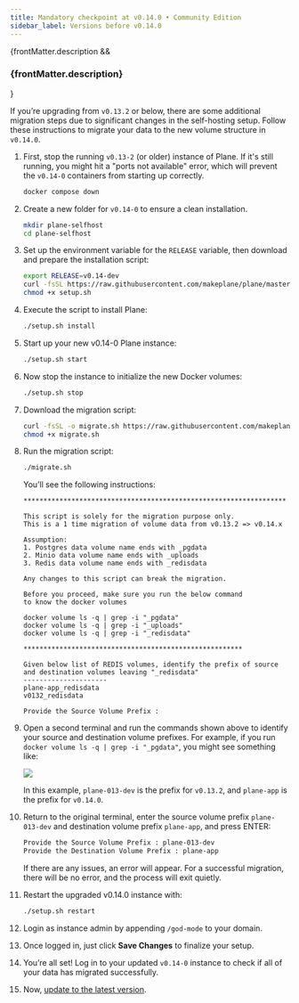 ```yaml
---
title: Mandatory checkpoint at v0.14.0 • Community Edition
sidebar_label: Versions before v0.14.0
---
```


{frontMatter.description && <h3 className="description">{frontMatter.description}</h3>}

If you’re upgrading from `v0.13.2` or below, there are some additional migration steps due to significant changes in the self-hosting setup. Follow these instructions to migrate your data to the new volume structure in `v0.14.0`.

1. First, stop the running `v0.13-2` (or older) instance of Plane. If it's still running, you might hit a "ports not available" error, which will prevent the `v0.14-0` containers from starting up correctly.

   ```bash
   docker compose down
   ```

2. Create a new folder for `v0.14-0` to ensure a clean installation.

   ```bash
   mkdir plane-selfhost
   cd plane-selfhost
   ```

3. Set up the environment variable for the `RELEASE` variable, then download and prepare the installation script:

   ```bash
   export RELEASE=v0.14-dev
   curl -fsSL https://raw.githubusercontent.com/makeplane/plane/master/deploy/selfhost/install.sh | sed -e 's@BRANCH=${BRANCH:-master}@BRANCH='"$RELEASE"'@' -e 's@APP_RELEASE="stable"@APP_RELEASE='"$RELEASE"'@' > setup.sh
   chmod +x setup.sh
   ```

4. Execute the script to install Plane:

   ```bash
   ./setup.sh install
   ```

5. Start up your new v0.14-0 Plane instance:

   ```bash
   ./setup.sh start
   ```

6. Now stop the instance to initialize the new Docker volumes:

   ```bash
   ./setup.sh stop
   ```

7. Download the migration script:

   ```bash
   curl -fsSL -o migrate.sh https://raw.githubusercontent.com/makeplane/plane/master/deploy/selfhost/migration-0.13-0.14.sh
   chmod +x migrate.sh
   ```

8. Run the migration script:

   ```bash
   ./migrate.sh
   ```

   You’ll see the following instructions:

   ```
   ******************************************************************

   This script is solely for the migration purpose only.
   This is a 1 time migration of volume data from v0.13.2 => v0.14.x

   Assumption:
   1. Postgres data volume name ends with _pgdata
   2. Minio data volume name ends with _uploads
   3. Redis data volume name ends with _redisdata

   Any changes to this script can break the migration.

   Before you proceed, make sure you run the below command
   to know the docker volumes

   docker volume ls -q | grep -i "_pgdata"
   docker volume ls -q | grep -i "_uploads"
   docker volume ls -q | grep -i "_redisdata"

   *******************************************************

   Given below list of REDIS volumes, identify the prefix of source and destination volumes leaving "_redisdata"
   ---------------------
   plane-app_redisdata
   v0132_redisdata

   Provide the Source Volume Prefix :
   ```

9. Open a second terminal and run the commands shown above to identify your source and destination volume prefixes. For example, if you run `docker volume ls -q | grep -i "_pgdata"`, you might see something like:

   ![](/images/update-plane/docker-volumes.png#center)

   In this example, `plane-013-dev` is the prefix for `v0.13.2`, and `plane-app` is the prefix for `v0.14.0`.

10. Return to the original terminal, enter the source volume prefix `plane-013-dev` and destination volume prefix `plane-app`, and press ENTER:

    ```bash
    Provide the Source Volume Prefix : plane-013-dev
    Provide the Destination Volume Prefix : plane-app
    ```

    If there are any issues, an error will appear. For a successful migration, there will be no error, and the process will exit quietly.

11. Restart the upgraded v0.14.0 instance with:

    ```bash
    ./setup.sh restart
    ```

12. Login as instance admin by appending `/god-mode` to your domain.

13. Once logged in, just click **Save Changes** to finalize your setup.

14. You’re all set! Log in to your updated `v0.14-0` instance to check if all of your data has migrated successfully.

15. Now, [update to the latest version](/self-hosting/manage/update/to-latest-version#download-and-update-community-edition).
